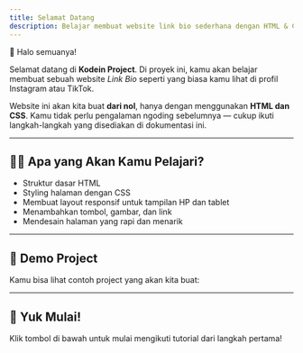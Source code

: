 ```yaml
---
title: Selamat Datang
description: Belajar membuat website link bio sederhana dengan HTML & CSS
---
```


👋 Halo semuanya!

Selamat datang di **Kodein Project**. Di proyek ini, kamu akan belajar membuat sebuah website _Link Bio_ seperti yang biasa kamu lihat di profil Instagram atau TikTok.

Website ini akan kita buat **dari nol**, hanya dengan menggunakan **HTML dan CSS**. Kamu tidak perlu pengalaman ngoding sebelumnya — cukup ikuti langkah-langkah yang disediakan di dokumentasi ini.

---

## 👨‍💻 Apa yang Akan Kamu Pelajari?

- Struktur dasar HTML
- Styling halaman dengan CSS
- Membuat layout responsif untuk tampilan HP dan tablet
- Menambahkan tombol, gambar, dan link
- Mendesain halaman yang rapi dan menarik

---

## 🎯 Demo Project

Kamu bisa lihat contoh project yang akan kita buat:

<Card
  title="Lihat Demo Project"
  href="https://kodeintekno.github.io/budi/"
  target="_blank"
/>

---

## 🚀 Yuk Mulai!

Klik tombol di bawah untuk mulai mengikuti tutorial dari langkah pertama!
